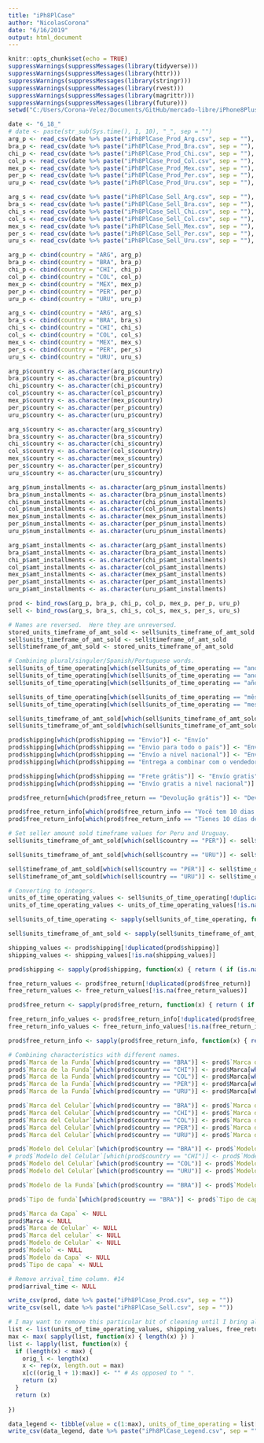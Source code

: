 ```yaml
---
title: "iPh8PlCase"
author: "NicolasCorona"
date: "6/16/2019"
output: html_document
---
```


```r
knitr::opts_chunk$set(echo = TRUE)
suppressWarnings(suppressMessages(library(tidyverse)))
suppressWarnings(suppressMessages(library(httr)))
suppressWarnings(suppressMessages(library(stringr)))
suppressWarnings(suppressMessages(library(rvest)))
suppressWarnings(suppressMessages(library(magrittr)))
suppressWarnings(suppressMessages(library(future)))
setwd("C:/Users/Corona-Velez/Documents/GitHub/mercado-libre/iPhone8PlusCases")
```

```r
date <- "6_18_"
# date <- paste(str_sub(Sys.time(), 1, 10), "_", sep = "")
arg_p <- read_csv(date %>% paste("iPh8PlCase_Prod_Arg.csv", sep = ""), col_names = TRUE)
bra_p <- read_csv(date %>% paste("iPh8PlCase_Prod_Bra.csv", sep = ""), col_names = TRUE)
chi_p <- read_csv(date %>% paste("iPh8PlCase_Prod_Chi.csv", sep = ""), col_names = TRUE)
col_p <- read_csv(date %>% paste("iPh8PlCase_Prod_Col.csv", sep = ""), col_names = TRUE)
mex_p <- read_csv(date %>% paste("iPh8PlCase_Prod_Mex.csv", sep = ""), col_names = TRUE)
per_p <- read_csv(date %>% paste("iPh8PlCase_Prod_Per.csv", sep = ""), col_names = TRUE)
uru_p <- read_csv(date %>% paste("iPh8PlCase_Prod_Uru.csv", sep = ""), col_names = TRUE)

arg_s <- read_csv(date %>% paste("iPh8PlCase_Sell_Arg.csv", sep = ""), col_names = TRUE)
bra_s <- read_csv(date %>% paste("iPh8PlCase_Sell_Bra.csv", sep = ""), col_names = TRUE)
chi_s <- read_csv(date %>% paste("iPh8PlCase_Sell_Chi.csv", sep = ""), col_names = TRUE)
col_s <- read_csv(date %>% paste("iPh8PlCase_Sell_Col.csv", sep = ""), col_names = TRUE)
mex_s <- read_csv(date %>% paste("iPh8PlCase_Sell_Mex.csv", sep = ""), col_names = TRUE)
per_s <- read_csv(date %>% paste("iPh8PlCase_Sell_Per.csv", sep = ""), col_names = TRUE)
uru_s <- read_csv(date %>% paste("iPh8PlCase_Sell_Uru.csv", sep = ""), col_names = TRUE)

arg_p <- cbind(country = "ARG", arg_p)
bra_p <- cbind(country = "BRA", bra_p)
chi_p <- cbind(country = "CHI", chi_p)
col_p <- cbind(country = "COL", col_p)
mex_p <- cbind(country = "MEX", mex_p)
per_p <- cbind(country = "PER", per_p)
uru_p <- cbind(country = "URU", uru_p)

arg_s <- cbind(country = "ARG", arg_s)
bra_s <- cbind(country = "BRA", bra_s)
chi_s <- cbind(country = "CHI", chi_s)
col_s <- cbind(country = "COL", col_s)
mex_s <- cbind(country = "MEX", mex_s)
per_s <- cbind(country = "PER", per_s)
uru_s <- cbind(country = "URU", uru_s)

arg_p$country <- as.character(arg_p$country)
bra_p$country <- as.character(bra_p$country)
chi_p$country <- as.character(chi_p$country)
col_p$country <- as.character(col_p$country)
mex_p$country <- as.character(mex_p$country)
per_p$country <- as.character(per_p$country)
uru_p$country <- as.character(uru_p$country)

arg_s$country <- as.character(arg_s$country)
bra_s$country <- as.character(bra_s$country)
chi_s$country <- as.character(chi_s$country)
col_s$country <- as.character(col_s$country)
mex_s$country <- as.character(mex_s$country)
per_s$country <- as.character(per_s$country)
uru_s$country <- as.character(uru_s$country)

arg_p$num_installments <- as.character(arg_p$num_installments)
bra_p$num_installments <- as.character(bra_p$num_installments)
chi_p$num_installments <- as.character(chi_p$num_installments)
col_p$num_installments <- as.character(col_p$num_installments)
mex_p$num_installments <- as.character(mex_p$num_installments)
per_p$num_installments <- as.character(per_p$num_installments)
uru_p$num_installments <- as.character(uru_p$num_installments)

arg_p$amt_installments <- as.character(arg_p$amt_installments)
bra_p$amt_installments <- as.character(bra_p$amt_installments)
chi_p$amt_installments <- as.character(chi_p$amt_installments)
col_p$amt_installments <- as.character(col_p$amt_installments)
mex_p$amt_installments <- as.character(mex_p$amt_installments)
per_p$amt_installments <- as.character(per_p$amt_installments)
uru_p$amt_installments <- as.character(uru_p$amt_installments)

prod <- bind_rows(arg_p, bra_p, chi_p, col_p, mex_p, per_p, uru_p)
sell <- bind_rows(arg_s, bra_s, chi_s, col_s, mex_s, per_s, uru_s)

# Names are reversed.  Here they are unreversed.
stored_units_timeframe_of_amt_sold <- sell$units_timeframe_of_amt_sold
sell$units_timeframe_of_amt_sold <- sell$timeframe_of_amt_sold
sell$timeframe_of_amt_sold <- stored_units_timeframe_of_amt_sold

# Combining plural/singuler/Spanish/Portuguese words.
sell$units_of_time_operating[which(sell$units_of_time_operating == "ano")] <- "años"
sell$units_of_time_operating[which(sell$units_of_time_operating == "anos")] <- "años"
sell$units_of_time_operating[which(sell$units_of_time_operating == "año")] <- "años"

sell$units_of_time_operating[which(sell$units_of_time_operating == "mês")] <- "meses"
sell$units_of_time_operating[which(sell$units_of_time_operating == "mes")] <- "meses"

sell$units_timeframe_of_amt_sold[which(sell$units_timeframe_of_amt_sold == "anos")] <- "años"
sell$units_timeframe_of_amt_sold[which(sell$units_timeframe_of_amt_sold == "mes")] <- "meses"

prod$shipping[which(prod$shipping == "Envio")] <- "Envío"
prod$shipping[which(prod$shipping == "Envio para todo o país")] <- "Envío a todo el país"
prod$shipping[which(prod$shipping == "Envío a nivel nacional")] <- "Envío a todo el país"
prod$shipping[which(prod$shipping == "Entrega a combinar com o vendedor")] <- "Entrega a acordar con el vendedor"

prod$shipping[which(prod$shipping == "Frete grátis")] <- "Envío gratis"
prod$shipping[which(prod$shipping == "Envío gratis a nivel nacional")] <- "Envío gratis a todo el país"

prod$free_return[which(prod$free_return == "Devolução grátis")] <- "Devolución gratis"

prod$free_return_info[which(prod$free_return_info == "Você tem 10 dias a partir do recebimento")] <- "Tenés 10 días desde que lo recibís"
prod$free_return_info[which(prod$free_return_info == "Tienes 10 días desde que lo recibes")] <- "Tenés 10 días desde que lo recibís"

# Set seller amount sold timeframe values for Peru and Uruguay.
sell$units_timeframe_of_amt_sold[which(sell$country == "PER")] <- sell$units_of_time_operating[which(sell$country == "PER")]

sell$units_timeframe_of_amt_sold[which(sell$country == "URU")] <- sell$units_of_time_operating[which(sell$country == "URU")]

sell$timeframe_of_amt_sold[which(sell$country == "PER")] <- sell$time_operating[which(sell$country == "PER")]
sell$timeframe_of_amt_sold[which(sell$country == "URU")] <- sell$time_operating[which(sell$country == "URU")]

# Converting to integers.
units_of_time_operating_values <- sell$units_of_time_operating[!duplicated(sell$units_of_time_operating)]
units_of_time_operating_values <- units_of_time_operating_values[!is.na(units_of_time_operating_values)]

sell$units_of_time_operating <- sapply(sell$units_of_time_operating, function(x) { return ( if (is.na(x)) { NA } else { which(x == units_of_time_operating_values) }) })

sell$units_timeframe_of_amt_sold <- sapply(sell$units_timeframe_of_amt_sold, function(x) { return ( if (is.na(x)) { NA } else { which(x == units_of_time_operating_values) }) })

shipping_values <- prod$shipping[!duplicated(prod$shipping)]
shipping_values <- shipping_values[!is.na(shipping_values)]

prod$shipping <- sapply(prod$shipping, function(x) { return ( if (is.na(x)) { NA } else { which(x == shipping_values) }) })

free_return_values <- prod$free_return[!duplicated(prod$free_return)]
free_return_values <- free_return_values[!is.na(free_return_values)]

prod$free_return <- sapply(prod$free_return, function(x) { return ( if (is.na(x)) { NA } else { which(x == free_return_values) }) })

free_return_info_values <- prod$free_return_info[!duplicated(prod$free_return_info)]
free_return_info_values <- free_return_info_values[!is.na(free_return_info_values)]

prod$free_return_info <- sapply(prod$free_return_info, function(x) { return ( if (is.na(x)) { NA } else { which(x == free_return_info_values) }) })

# Combining characteristics with different names.
prod$`Marca de la Funda`[which(prod$country == "BRA")] <- prod$`Marca da Capa`[which(prod$country == "BRA")]
prod$`Marca de la Funda`[which(prod$country == "CHI")] <- prod$Marca[which(prod$country == "CHI")]
prod$`Marca de la Funda`[which(prod$country == "COL")] <- prod$Marca[which(prod$country == "COL")]
prod$`Marca de la Funda`[which(prod$country == "PER")] <- prod$Marca[which(prod$country == "PER")]
prod$`Marca de la Funda`[which(prod$country == "URU")] <- prod$Marca[which(prod$country == "URU")]

prod$`Marca del Celular`[which(prod$country == "BRA")] <- prod$`Marca de Celular`[which(prod$country == "BRA")]
prod$`Marca del Celular`[which(prod$country == "CHI")] <- prod$`Marca del celular`[which(prod$country == "CHI")]
prod$`Marca del Celular`[which(prod$country == "COL")] <- prod$`Marca del celular`[which(prod$country == "COL")]
prod$`Marca del Celular`[which(prod$country == "PER")] <- prod$`Marca del celular`[which(prod$country == "PER")]
prod$`Marca del Celular`[which(prod$country == "URU")] <- prod$`Marca del celular`[which(prod$country == "URU")]

prod$`Modelo del Celular`[which(prod$country == "BRA")] <- prod$`Modelo de Celular`[which(prod$country == "BRA")]
# prod$`Modelo del Celular`[which(prod$country == "CHI")] <- prod$`Modelo`[which(prod$country == "CHI")] <- I think this became sparsely populated when sizes increased.
prod$`Modelo del Celular`[which(prod$country == "COL")] <- prod$`Modelo`[which(prod$country == "COL")]
prod$`Modelo del Celular`[which(prod$country == "URU")] <- prod$`Modelo`[which(prod$country == "URU")]

prod$`Modelo de la Funda`[which(prod$country == "BRA")] <- prod$`Modelo da Capa`[which(prod$country == "BRA")]

prod$`Tipo de funda`[which(prod$country == "BRA")] <- prod$`Tipo de capa`[which(prod$country == "BRA")]

prod$`Marca da Capa` <- NULL
prod$Marca <- NULL
prod$`Marca de Celular` <- NULL
prod$`Marca del celular` <- NULL
prod$`Modelo de Celular` <- NULL
prod$`Modelo` <- NULL
prod$`Modelo da Capa` <- NULL
prod$`Tipo de capa` <- NULL

# Remove arrival_time column. #14
prod$arrival_time <- NULL

write_csv(prod, date %>% paste("iPh8PlCase_Prod.csv", sep = ""))
write_csv(sell, date %>% paste("iPh8PlCase_Sell.csv", sep = ""))

# I may want to remove this particular bit of cleaning until I bring all of the countries together.
list <- list(units_of_time_operating_values, shipping_values, free_return_values, free_return_info_values)
max <- max( sapply(list, function(x) { length(x) }) )
list <- lapply(list, function(x) {
  if (length(x) < max) {
    orig_l <- length(x)
    x <- rep(x, length.out = max)
    x[c((orig_l + 1):max)] <- "" # As opposed to " ".
    return (x)
  }
  return (x)
  
})

data_legend <- tibble(value = c(1:max), units_of_time_operating = list[[1]], units_timeframe_of_amt_sold = list[[1]], shipping = list[[2]], free_return = list[[3]], free_return_info = list[[4]])
write_csv(data_legend, date %>% paste("iPh8PlCase_Legend.csv", sep = ""))

```

